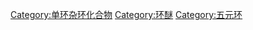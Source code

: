 {{Commonscat|Oxolanes}}

[[Category:单环杂环化合物|Category:单环杂环化合物]]
[[Category:环醚|Category:环醚]]
[[Category:五元环|Category:五元环]]